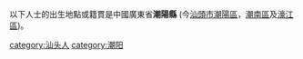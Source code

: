 {{Catnav|頁面分類|各種主題的頁面分類|依中国各省来作的分类|各地中国人|广东人|潮汕人}}

以下人士的出生地點或籍貫是中國廣東省'''潮陽縣''' (今[[汕頭市|汕頭市]][[潮陽區|潮陽區]]，[[潮南區|潮南區]]及[[濠江區|濠江區]])。

[[category:汕头人|category:汕头人]]
[[category:潮阳|category:潮阳]]